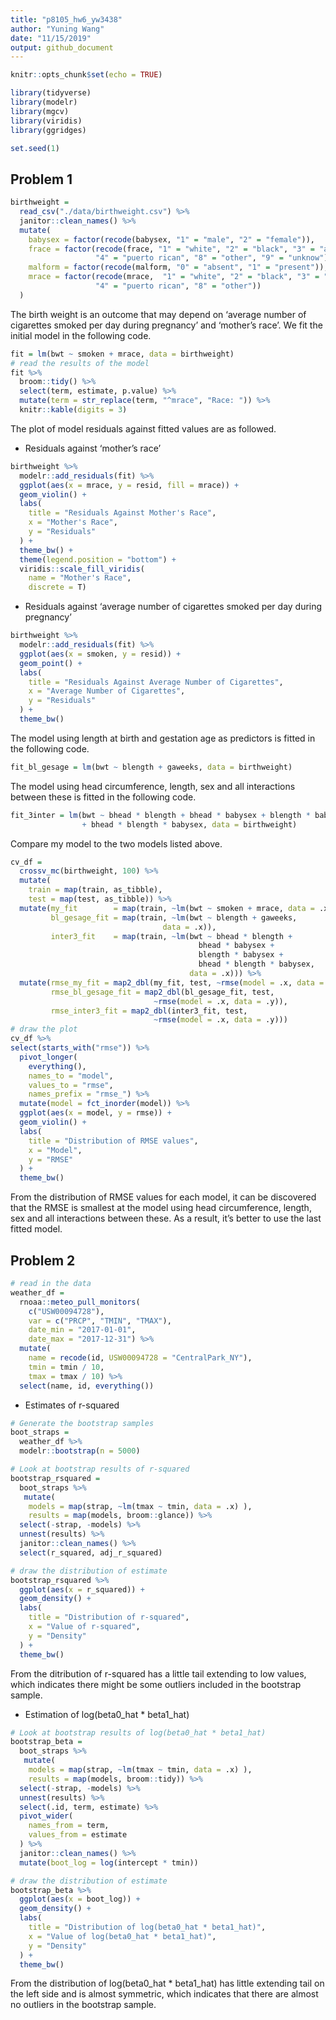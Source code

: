 ```yaml
---
title: "p8105_hw6_yw3438"
author: "Yuning Wang"
date: "11/15/2019"
output: github_document
---
```


```r
knitr::opts_chunk$set(echo = TRUE)

library(tidyverse)
library(modelr)
library(mgcv)
library(viridis)
library(ggridges)

set.seed(1)
```

## Problem 1

```r
birthweight = 
  read_csv("./data/birthweight.csv") %>% 
  janitor::clean_names() %>% 
  mutate(
    babysex = factor(recode(babysex, "1" = "male", "2" = "female")),
    frace = factor(recode(frace, "1" = "white", "2" = "black", "3" = "asian",
                   "4" = "puerto rican", "8" = "other", "9" = "unknow")),
    malform = factor(recode(malform, "0" = "absent", "1" = "present")),
    mrace = factor(recode(mrace,  "1" = "white", "2" = "black", "3" = "asian",
                   "4" = "puerto rican", "8" = "other"))
  )
```

The birth weight is an outcome that may depend on 'average number of cigarettes smoked per day during pregnancy' and 'mother's race'. We fit the initial model in the following code.

```r
fit = lm(bwt ~ smoken + mrace, data = birthweight)
# read the results of the model
fit %>% 
  broom::tidy() %>% 
  select(term, estimate, p.value) %>% 
  mutate(term = str_replace(term, "^mrace", "Race: ")) %>% 
  knitr::kable(digits = 3)
```

The plot of model residuals against fitted values are as followed.

- Residuals against 'mother's race'

```r
birthweight %>% 
  modelr::add_residuals(fit) %>% 
  ggplot(aes(x = mrace, y = resid, fill = mrace)) +
  geom_violin() +
  labs(
    title = "Residuals Against Mother's Race",
    x = "Mother's Race",
    y = "Residuals"
  ) +
  theme_bw() +
  theme(legend.position = "bottom") +
  viridis::scale_fill_viridis(
    name = "Mother's Race",
    discrete = T)
```

- Residuals against 'average number of cigarettes smoked per day during pregnancy'

```r
birthweight %>% 
  modelr::add_residuals(fit) %>% 
  ggplot(aes(x = smoken, y = resid)) +
  geom_point() +
  labs(
    title = "Residuals Against Average Number of Cigarettes",
    x = "Average Number of Cigarettes",
    y = "Residuals"
  ) +
  theme_bw() 
```

The model using length at birth and gestation age as predictors is fitted in the following code.

```r
fit_bl_gesage = lm(bwt ~ blength + gaweeks, data = birthweight)
```

The model using head circumference, length, sex and all interactions between these is fitted in the following code.

```r
fit_3inter = lm(bwt ~ bhead * blength + bhead * babysex + blength * babysex
                + bhead * blength * babysex, data = birthweight)
```

Compare my model to the two models listed above.

```r
cv_df = 
  crossv_mc(birthweight, 100) %>% 
  mutate(
    train = map(train, as_tibble),
    test = map(test, as_tibble)) %>% 
  mutate(my_fit        = map(train, ~lm(bwt ~ smoken + mrace, data = .x)),
         bl_gesage_fit = map(train, ~lm(bwt ~ blength + gaweeks, 
                                  data = .x)),
         inter3_fit    = map(train, ~lm(bwt ~ bhead * blength + 
                                          bhead * babysex + 
                                          blength * babysex + 
                                          bhead * blength * babysex, 
                                        data = .x))) %>% 
  mutate(rmse_my_fit = map2_dbl(my_fit, test, ~rmse(model = .x, data = .y)),
         rmse_bl_gesage_fit = map2_dbl(bl_gesage_fit, test, 
                                ~rmse(model = .x, data = .y)),
         rmse_inter3_fit = map2_dbl(inter3_fit, test, 
                                ~rmse(model = .x, data = .y)))
# draw the plot
cv_df %>% 
select(starts_with("rmse")) %>% 
  pivot_longer(
    everything(),
    names_to = "model", 
    values_to = "rmse",
    names_prefix = "rmse_") %>% 
  mutate(model = fct_inorder(model)) %>% 
  ggplot(aes(x = model, y = rmse)) + 
  geom_violin() +
  labs(
    title = "Distribution of RMSE values",
    x = "Model",
    y = "RMSE"
  ) +
  theme_bw() 
```

From the distribution of RMSE values for each model, it can be discovered that the RMSE is smallest at the model using head circumference, length, sex and all interactions between these. As a result, it's better to use the last fitted model.


## Problem 2

```r
# read in the data
weather_df = 
  rnoaa::meteo_pull_monitors(
    c("USW00094728"),
    var = c("PRCP", "TMIN", "TMAX"), 
    date_min = "2017-01-01",
    date_max = "2017-12-31") %>%
  mutate(
    name = recode(id, USW00094728 = "CentralPark_NY"),
    tmin = tmin / 10,
    tmax = tmax / 10) %>%
  select(name, id, everything())
```

 - Estimates of r-squared

```r
# Generate the bootstrap samples
boot_straps = 
  weather_df %>% 
  modelr::bootstrap(n = 5000)

# Look at bootstrap results of r-squared
bootstrap_rsquared = 
  boot_straps %>% 
   mutate(
    models = map(strap, ~lm(tmax ~ tmin, data = .x) ),
    results = map(models, broom::glance)) %>% 
  select(-strap, -models) %>% 
  unnest(results) %>% 
  janitor::clean_names() %>% 
  select(r_squared, adj_r_squared)

# draw the distribution of estimate
bootstrap_rsquared %>% 
  ggplot(aes(x = r_squared)) +
  geom_density() +
  labs(
    title = "Distribution of r-squared",
    x = "Value of r-squared",
    y = "Density"
  ) +
  theme_bw()
```

From the ditribution of r-squared has a little tail extending to low values, which indicates there might be some outliers included in the bootstrap sample.


 - Estimation of log(beta0_hat * beta1_hat)
 
```r
# Look at bootstrap results of log(beta0_hat * beta1_hat)
bootstrap_beta = 
  boot_straps %>% 
   mutate(
    models = map(strap, ~lm(tmax ~ tmin, data = .x) ),
    results = map(models, broom::tidy)) %>% 
  select(-strap, -models) %>% 
  unnest(results) %>% 
  select(.id, term, estimate) %>% 
  pivot_wider(
    names_from = term,
    values_from = estimate
  ) %>% 
  janitor::clean_names() %>% 
  mutate(boot_log = log(intercept * tmin))

# draw the distribution of estimate
bootstrap_beta %>% 
  ggplot(aes(x = boot_log)) +
  geom_density() +
  labs(
    title = "Distribution of log(beta0_hat * beta1_hat)",
    x = "Value of log(beta0_hat * beta1_hat)",
    y = "Density"
  ) +
  theme_bw()
```
 
From the distribution of log(beta0_hat * beta1_hat) has little extending tail on the left side and is almost symmetric, which indicates that there are almost no outliers in the bootstrap sample.






